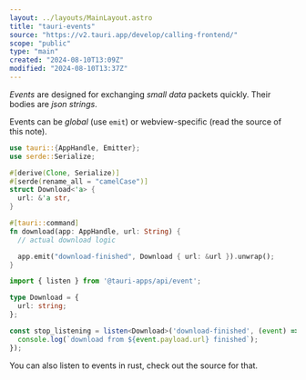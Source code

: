 ```yaml
---
layout: ../layouts/MainLayout.astro
title: "tauri-events"
source: "https://v2.tauri.app/develop/calling-frontend/"
scope: "public"
type: "main"
created: "2024-08-10T13:09Z"
modified: "2024-08-10T13:37Z"
---
```


*Events* are designed for exchanging *small data* packets quickly. Their bodies are *json strings*.

Events can be *global* (use `emit`) or webview-specific (read the source of this note).

```rust
use tauri::{AppHandle, Emitter};
use serde::Serialize;

#[derive(Clone, Serialize)]
#[serde(rename_all = "camelCase")]
struct Download<'a> {
  url: &'a str,
}

#[tauri::command]
fn download(app: AppHandle, url: String) {
  // actual download logic

  app.emit("download-finished", Download { url: &url }).unwrap();
}
```
```typescript
import { listen } from '@tauri-apps/api/event';

type Download = {
  url: string;
};

const stop_listening = listen<Download>('download-finished', (event) => {
  console.log(`download from ${event.payload.url} finished`);
});
```

You can also listen to events in rust, check out the source for that.